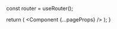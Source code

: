 


  const router = useRouter();

  return (
    <NextIntlClientProvider
      locale={router.locale}
      messages={locales[router.locale]}
      timeZone="Europe/Vienna"
    >
      <Head>
        <meta name="viewport" content="width=device-width, initial-scale=1.0" />
        <meta name="description" content="Discover over 400 high-quality, fully customizable SVG icons for your projects." />
        <meta name="keywords" content="Beautifully, Crafted, React Icon, Open Source, High Quality, Icon, Customizable, SVG Icon" />
        <meta name="author" content="Wis Design" />
        <meta name="twitter:site" content="@wisdesign" inertia="" />
        <meta name="twitter:title" content="Beautifully Crafted Open-Source Icons * Ls Icon" inertia="" />
        <meta name="twitter:description" content="Discover over 400 high-quality, fully customizable SVG icons for your projects." inertia="" />
        <meta name="twitter:image" content="https://repository-images.githubusercontent.com/845416273/3dbcac21-94aa-49d2-bf72-c57580602356" inertia="" />
        <meta name="twitter:creator" content="@wisdesign" inertia="" />
        <meta property="og:url" content="https://lsicon.com" inertia="" />
        <meta property="og:type" content="website" inertia="" />
        <meta property="og:title" content="Beautifully Crafted Open-Source Icons * Ls Icon" inertia="" />
        <meta property="og:description" content="Discover over 400 high-quality, fully customizable SVG icons for your projects." inertia="" />
        <meta property="og:image" content="https://repository-images.githubusercontent.com/845416273/3dbcac21-94aa-49d2-bf72-c57580602356" inertia="" />
        <link rel="shortcut icon" href="/static/favicon.ico" type="image/x-icon" />
        <link rel="icon" href="/static/favicon.ico" type="image/x-icon" />
        <title>Free Icon · Ls Icon</title>
      </Head>
      <Component {...pageProps} />
    </NextIntlClientProvider>
  );
}
